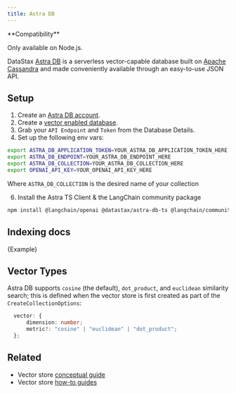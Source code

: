 ```yaml
---
title: Astra DB
---
```


<Tip>
**Compatibility**

Only available on Node.js.
</Tip>

DataStax [Astra DB](https://astra.datastax.com/register) is a serverless vector-capable database built on [Apache Cassandra](https://cassandra.apache.org/_/index.html) and made conveniently available through an easy-to-use JSON API.

## Setup

1. Create an [Astra DB account](https://astra.datastax.com/register).
2. Create a [vector enabled database](https://astra.datastax.com/createDatabase).
3. Grab your `API Endpoint` and `Token` from the Database Details.
4. Set up the following env vars:

```bash
export ASTRA_DB_APPLICATION_TOKEN=YOUR_ASTRA_DB_APPLICATION_TOKEN_HERE
export ASTRA_DB_ENDPOINT=YOUR_ASTRA_DB_ENDPOINT_HERE
export ASTRA_DB_COLLECTION=YOUR_ASTRA_DB_COLLECTION_HERE
export OPENAI_API_KEY=YOUR_OPENAI_API_KEY_HERE
```

Where `ASTRA_DB_COLLECTION` is the desired name of your collection

6. Install the Astra TS Client & the LangChain community package


<IntegrationInstallTooltip/>

```bash npm2yarn
npm install @langchain/openai @datastax/astra-db-ts @langchain/community @langchain/core
```
## Indexing docs


<CodeBlock language="typescript">{Example}</CodeBlock>

## Vector Types

Astra DB supports `cosine` (the default), `dot_product`, and `euclidean` similarity search; this is defined when the
vector store is first created as part of the `CreateCollectionOptions`:

```typescript
  vector: {
      dimension: number;
      metric?: "cosine" | "euclidean" | "dot_product";
  };
```

## Related

- Vector store [conceptual guide](/oss/concepts/#vectorstores)
- Vector store [how-to guides](/oss/how-to/#vectorstores)
